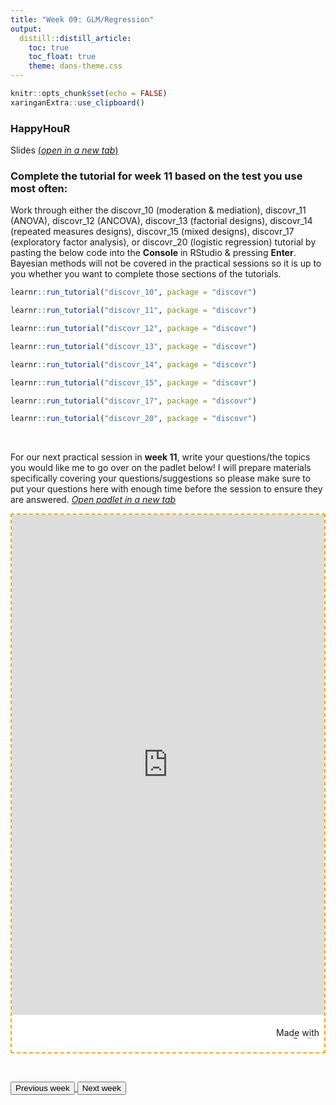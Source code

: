 ```yaml
---
title: "Week 09: GLM/Regression"
output:
  distill::distill_article:
    toc: true
    toc_float: true
    theme: dans-theme.css
---
```


```r
knitr::opts_chunk$set(echo = FALSE)
xaringanExtra::use_clipboard()
```

### HappyHouR 

Slides [(*open in a new tab*)](https://fundrmentals-slides.netlify.app/week_09/index.html){target="_blank"}


<!--

<iframe id="inlineFrameExample"
    title="Inline Frame Example"
    height="360"
    src="">
</iframe>
-->

### Complete the tutorial for **week 11** based on the test you use most often: 

:::ojtask

Work through either the discovr_10 (moderation & mediation), discovr_11 (ANOVA), discovr_12 (ANCOVA), discovr_13 (factorial designs), discovr_14 (repeated measures designs), discovr_15 (mixed designs), discovr_17 (exploratory factor analysis), or discovr_20 (logistic regression) tutorial by pasting the below code into the **Console** in RStudio & pressing **Enter**. Bayesian methods will not be covered in the practical sessions so it is up to you whether you want to complete those sections of the tutorials. 

```r
learnr::run_tutorial("discovr_10", package = "discovr")
```

```r
learnr::run_tutorial("discovr_11", package = "discovr")
```

```r
learnr::run_tutorial("discovr_12", package = "discovr")
```

```r
learnr::run_tutorial("discovr_13", package = "discovr")
```

```r
learnr::run_tutorial("discovr_14", package = "discovr")
```

```r
learnr::run_tutorial("discovr_15", package = "discovr")
```

```r
learnr::run_tutorial("discovr_17", package = "discovr")
```

```r
learnr::run_tutorial("discovr_20", package = "discovr")
```

:::

<br>

For our next practical session in **week 11**, write your questions/the topics you would like me to go over on the padlet below! I will prepare materials specifically covering your questions/suggestions so please make sure to put your questions here with enough time before the session to ensure they are answered. [*Open padlet in a new tab*](https://uofsussex.padlet.org/de84/9gba8ktbw8egpqwm){target="_blank"}

::: {.padlet-embed style="border: dashed 2px orange; rgba(0,0,0,0.1);border-radius:2px;box-sizing:border-box;overflow:hidden;position:relative;width:100%;background:white"}
<p style="padding:0;margin:0">

<iframe src="https://uofsussex.padlet.org/de84/9gba8ktbw8egpqwm" frameborder="0" allow="camera;microphone;geolocation" style="width:100%;height:800px;display:block;padding:0;margin:0">

</iframe>

</p>

::: {style="padding:8px;text-align:right;margin:0;"}
<a href="https://padlet.com?ref=embed" style="padding:0;margin:0;border:none;display:block;line-height:1;height:16px" target="_blank"><img src="https://padlet.net/embeds/made_with_padlet.png" alt="Made with Padlet" width="86" height="16" style="padding:0;margin:0;background:none;border:none;display:inline;box-shadow:none"/></a>
:::
:::



<br>

<div class="button-box col-lg-12">

<a href="https://fundrmentals.netlify.app/week_08.html">
<button class="button3">Previous week</button>
</a>
<a href="https://fundrmentals.netlify.app/week_10.html">
<button class="button4">Next week</button>
</a>

</div>

<br>
